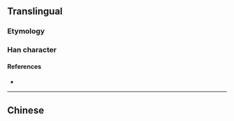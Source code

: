 {{also|岡|崗}}
{{character info/new}}
==Translingual==

===Etymology===
{{Han simp|崗|f=岡|t=冈}}

===Han character===
{{Han char|rn=46|rad=山|as=04|sn=7|four=|canj=UBK|ids=⿱山冈}}

====References====
* {{Han ref|kx=0308.331|hdz=10763.090|uh=5C97|ud=23703}}

----

==Chinese==
{{zh-see|崗}}